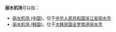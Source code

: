 '''丽水机场'''可以指：

* [[丽水机场_(中国)|丽水机场 (中国)]]，位于[[中华人民共和国|中华人民共和国]][[浙江省|浙江省]][[丽水市|丽水市]]
* [[丽水机场_(韩国)|丽水机场 (韩国)]]，位于[[大韩民国|大韩民国]][[全罗南道|全罗南道]][[丽水市_(韩国)|丽水市]]

{{disambig|cat=四字机场消歧义}}